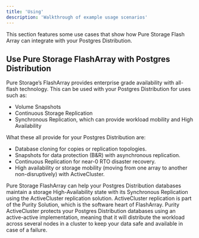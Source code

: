 ```yaml
---
title: 'Using'
description: 'Walkthrough of example usage scenarios'
---
```


This section features some use cases that show how Pure Storage Flash Array can integrate with your Postgres Distribution.

## Use Pure Storage FlashArray with Postgres Distribution 

Pure Storage’s FlashArray provides enterprise grade availability with all-flash technology.  This can be used with your Postgres Distribution for uses such as: 
- Volume Snapshots
- Continuous Storage Replication 
- Synchronous Replication, which can provide workload mobility and High Availability

What these all provide for your Postgres Distribution are:
- Database cloning for copies or replication topologies.
- Snapshots for data protection (B&R) with asynchronous replication.
- Continuous Replication for near-0 RTO disaster recovery.
- High availability or storage mobility (moving from one array to another non-disruptively) with ActiveCluster.

Pure Storage FlashArray can help your Postgres Distribution databases maintain a storage High-Availability state with its Synchronous Replication using the ActiveCluster replication solution.  ActiveCluster replication is part of the Purity Solution, which is the software heart of FlashArray.  Purity ActiveCluster protects your Postgres Distribution databases using an active-active implementation, meaning that it will distribute the workload across several nodes in a cluster to keep your data safe and available in case of a failure.
